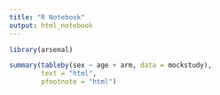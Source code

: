 ```yaml
---
title: "R Notebook"
output: html_notebook
---
```


```r
library(arsenal)

summary(tableby(sex ~ age + arm, data = mockstudy),
        text = "html",
        pfootnote = "html")




```
